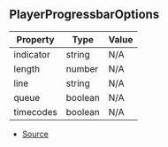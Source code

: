 ## PlayerProgressbarOptions

| Property | Type | Value |
| ----------- | ----------- | ----------- |
| indicator | string | N/A |
| length | number | N/A |
| line | string | N/A |
| queue | boolean | N/A |
| timecodes | boolean | N/A |


- [Source](https://github.com/Androz2091/discord-player/blob/e2a9cfc/packages/discord-player/src/types/types.ts#L121)
